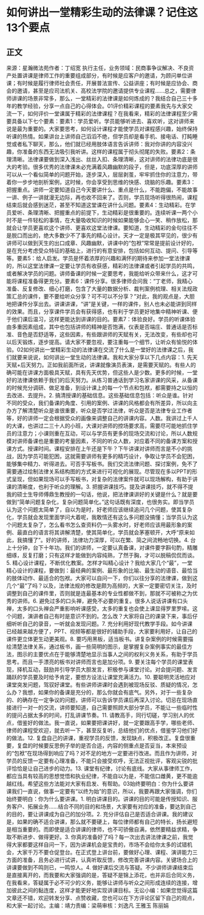 # 如何讲出一堂精彩生动的法律课？记住这13个要点 
## 正文
来源：星瀚微法苑作者：丁绍宽 执行主任，业务领域：民商事争议解决、不良资产处置讲课是律师工作的重要组成部分，有时候是应客户的邀请，为顾问单位讲课；有时候是履行律师社会责任，开展普法宣传、公益讲座；有时候是应协会、商会的邀请，甚至是应司法机关、高校法学院的邀请提供专业课程……总之，需要律师讲课的场景非常多，那么，一堂精彩的法律课是如何炼成的？我结合自己三十多年的教学经验，分享一点自己的心得体会。01评价精彩课程的要素我先与大家交流一下，如何评价一堂课属于精彩的法律课程？在我看来，精彩的法律课程至少需要具备以下七个要素：要素1：学员爱听。学员能够听进去、喜欢听，这对讲师来说是最为重要的。大家要思考，如何设计课程才能使学员对课程感兴趣，始终保持听课的热情。如果讲台上讲师自己滔滔不绝，但学员却是看手机、接电话、打盹睡觉或者私下聊天，那么，他们就已经用肢体语言告诉讲师：我对你讲的内容没兴趣，你准备的东西无法吸引我听讲。这样的课程属于彻头彻尾的失败。要素2：条理清晰。法律课要做到深入浅出、丝丝入扣、条理清晰，这对讲师的法律功底是很大的考验。很多优秀的法律课未必充满着风趣幽默的段子，但是，功底深厚的讲师可以从一个看似简单的问题开始，逐步深入，层层剥茧，牢牢抓住你的注意力，带着你一步步地剖析案例，这时候，你会享受到思维的快感、烧脑的乐趣。要素3：把握重点。讲师一定要知道自己今天要讲什么、重点是什么，不能跑偏，不能故事一讲、例子一讲就漫无边际，再也收不回来了。否则，学员现场听得很热闹，课程结束后就会感到迷茫，甚至不知道这堂课在讲什么问题。要素4：生动精彩。在学员爱听、条理清晰、把握重点的前提下，生动精彩是很重要的。连续听课一两个小时不是一件轻松的事情，在大量吸收知识的时候如果能够会心一笑、稍作放松，那就会让学员更喜欢这个讲师、更喜欢这堂法律课。要知道，生动精彩的金句往往不是脱口而出的，绝大多数少不了事先的精心设计。天才一定是极其罕见的，很少有讲师可以做到天生的出口成章、风趣幽默，讲课中的“包袱”常常是提前设计好的，是在充分考虑受众特征的基础上，进行的有意安排，包括如何互动、提问、引导等等。要素5：给人启发。学员是怀着浓厚的兴趣和满怀的期待来参加一堂法律课的，所以这堂法律课一定要让学员有收获感，精彩的法律课或者引起学员的共鸣，或者解决学员的问题。讲师备课的时候一定要思考，我能给听众带来什么，这才可能将课程准备得更充分。要素6：课件分享。很多律师会问我：“丁老师，我精心准备、反复修改、细心打磨，包含了大量的数据分析、裁判案例梳理、相关法规政策汇总的课件，要不要给听众分享？可不可以不分享？”对此，我的观点是，大胆地把课件分享出去。讲课讲课，“讲”是关键，一样的课件，别人也未必能讲到同样的效果。而且，分享课件学员会有获得感，也有利于学员更好地集中精神听课、便于他们课后温习，这样更能达到讲课的目的。要素7：体验良好。学员的听课体验由多重因素组成，其中也包括讲师的精神是否饱满，仪表是否端庄、普通话是否标准、音色是否舒适等，这些因素，有些跟讲师的天赋有关，无法改变，有些却也可以后天锻炼，逐步提高。请大家不要忽视，要注重每一个细节，让听众有愉悦的体验。02如何讲出一堂精彩生动的法律课在交流了什么是一堂好的法律课之后，我们就要来说说，如何讲出一堂生动的法律课。我和大家分享以下几点内容：1. 先天天赋+后天努力。正如我前面所说，讲课就像演员表演，是需要天赋的。有些人的确可能在讲课方面极具天赋，具有先天优势，但这些人是少数。更多的时候，一堂好的法律课依赖于我们的后天努力。从练习普通话到学习名家讲课的风采，从备课的时候充分调研、做足准备，到设计课上的每一个节点和包袱，都需要持之以恒的去改进、去提升。2. 搞清授课的基础信息。这些基础信息包括：听众是谁。针对不同的受众，我们备课的角度、引用的案例、讲课的风格都会有所差异，所以向主办方了解清楚听众是谁很重要，听众是否学过法律，听众是否是法律专业工作者等，好的讲师一定会根据受众的画像来调整自己的讲课内容。人数。我讲过上千人的大课，也讲过二三十人的小班，大课对讲师的控场要求高，需要尽可能地抓住学员的注意力；小课则重在互动，可以与学员有更多的现场交流和讨论，所以人数规模对讲师备课也是重要的考量因素，不同的听众人数，对应着不同的备课方案和授课方式。授课时间。课程安排在上午还是下午？下午讲课对讲师而言是不小的挑战，因为学员可能犯困，这就需要讲师有更多的精巧设计，争取让学员不会犯困，能够集中精力、听得进去。可否手写板书。我们交流法律问题、探讨案例，免不了需要通过绘制法律关系结构图的方式来进行可视化的展现。尽管现在多以PPT的形式呈现，但如果现场可以手写板书，对复杂的法律案件就可以现场解构，有助于讲课的清晰度，也利于听众的理解。3. 把握讲课技巧。提及讲课技巧，就不得不提我的硕士生导师傅鼎生教授的一句话，他说，把法律课讲好的关键是什么？就是要做到“简单问题复杂化，复杂问题简单化。”这句话既有深度，也很务实。即当学员认为这个问题太简单了，自以为是时，好老师应该继续追问几个问题，使其复杂化，学员就会发现里面学问大着呢，我敢情还有这么多问题没搞懂；当学员认为这个问题太复杂了，怎么看书怎么查资料仍一头雾水时，好老师应该用最形象的案例、最直白的语言将其讲解清楚，使其简单化，学员就会茅塞顿开，大呼“原来如此，我搞懂了”。好的讲师，法律功力深厚，可以在繁、简之间流畅地切换。4. 台上十分钟，台下十年功。我们的讲师，一定要认真备课，对课件要字斟句酌，精雕细琢，反复打磨；只有这样才能做到内容纯熟，了然于胸，才可以脱稿侃侃而谈。5. 精心设计课程，不断优化教案。怎样才叫精心设计？我给大家几个“最”，一堂精心设计的课程，要做到：最经典的案例、最形象的比喻、最生动的语音、最恰当的肢体动作、最适合的包袱。大家可以自问一下，你们以往分享的法律课，做到这几个“最”了吗？以及，法律法规的修改是颇为高频的，大家一定要密切关注，及时调整到自己的课件里，否则就是连最基本的专业性都做不到，那就不可被称之为优秀的讲师。6. 避免过多的口头禅，避免不必要的重复。很多人说话讲课有口头禅，太多的口头禅会严重影响听课感受，太多的重复也会使上课显得罗里罗嗦。这个问题，演讲者自己有时是意识不到的。怎么改？大家将自己的课录下来，事后仔细听听自己的录音，一听就会发现问题。7. 充分利用好现代教学手段。如今讲课已经越来越方便了，PPT、视频等都是很好的辅助手段，大家要利用好，让自己的课件更立体更生动更美观。8. 要巧用黑板，适当板书。讲复杂案例的时候需要描绘清楚法律关系，通过板书，画一些简明的图示，是掌握复杂案例事实的最佳方法，图示的主要优点在于能够清楚地显示当事人之间的权利义务关系，有助于学员思考。而且一手漂亮的板书对讲师而言也是加分项。9. 要关注每个学员的课堂表现，择机互动，鼓励并引导学员大胆发言，积极参与课堂讨论。对会提问题、发言踊跃的学员要及时给予肯定，要想方设法让课堂充满活力。10. 要聪明灵活地应对课堂突发问题，驾驭好课堂。有些讲师讲课时会遇到被现场反驳、质疑的情况，怎么办？我想，如果你的备课是充分的，那么你就会有底气。另外，对于一些复杂的、的确存在一定争议的问题，讲师可以告诉学员课后再深入讨论。切忌在现场直接进行一对一的交流，讲师要知道，自己需要照顾大部分学员，不能让一些临时性的提问占据太多的时间，打乱讲课节奏。11. 请教高手，同行切磋，学习别人的优点，借鉴好的做法。我一直说，如果要把课讲好，就一定要跟高手学，哪些老师、律师的课程受欢迎，就去听一下，甚至反复听，总结他们的优点，借鉴学习他们好的做法。12. 复盘自己的讲课，重视学员的反馈，发现缺点，积极改正。复盘很重要，复盘的时候要反思例子举的是否合适，内容的侧重点是否妥当，本来预设的“包袱”在现场得到响应了吗？对不足的地方一定要进行改进。而且作为讲师，对学员的反馈一定要有心理准备，不能只会接受欢呼，无法正视批评，客观尖锐的批评恰恰是让自己进步的动力。13. 课堂有纪律，讨论有底线。大家从事律师工作，都应当具有较高的思想觉悟和执业纪律，不能自以为是，不能信口雌黄，更不能逾越红线。希望这些方法能对大家有启发、有帮助。03始终要明白：你为什么要讲课我们一直说，做事一定要有“以终为始”的意识，所以，我要再跟大家强调，你们始终要明白：你为什么要讲课。1. 明白讲课目的。讲课的目的可能是传授知识、服务客户、拓展业务……结合不同的目的和场景，大家要有对应的准备，要达到自己的目的，要让讲课成为自己的加分项。2. 充分评估自己是否适合讲课。我的建议是，如果的确不适合讲课，那么就不要硬上，每位律师都有自己的特长，扬长避短是相当重要的。而即使是适合讲课的律师，也不可骄傲自满，依然要精益求精，争取不断进步、做得更好。3. 你真的准备好了吗？每一次出去讲法律课之前，我觉得大家都要这样自问一下，因为讲课机会是宝贵的，市场不会给你太多的试错机会，大家千万不要仓促登台。在正式登上讲台前，要做好心理、课程、演讲能力三方面的准备，且务必进行试讲，认真听取反馈，修改完善讲课内容。关键场合上的讲课要做到不鸣则已，一鸣惊人。4. 做好课后交流与答疑。不少讲师讲课结束后是直接离开的，而我要和大家强调的是，答疑不是锦上添花，也并非后合同义务，在我看来，答疑属于必不可少的义务，能够让讲师与听众之间形成连续的连接，增加彼此之间的黏连度，这样才能更好地实现讲课目标。无讼小编：如果您觉得这篇文章还不错，欢迎转发分享、点赞收藏，您也可以在下方评论区留下自己的观点，和大家一起讨论。主编：靖力责编：梁萌审核：刘逸凡 王雅玉 陈丽娟